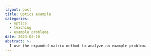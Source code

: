 ```yaml
---
layout: post
title: Optics example
categories:
  - optics
  - teaching
  - example problems
date: 2023-08-10
abstract: >-
  I use the expanded matrix method to analyze an example problem.
---
```


